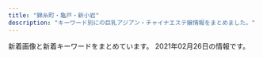 ```yaml
---
title: "錦糸町・亀戸・新小岩"
description: "キーワード別にの巨乳アジアン・チャイナエステ嬢情報をまとめました。"
---
```


新着画像と新着キーワードをまとめています。
2021年02月26日の情報です。

<DmmAffiliateIns />
<KeywordTable
  shops={
    [
    {
        "keywords": {},
        "station": "JR\u5c0f\u5ca9\u99c5\u5317\u53e3",
        "img_links": [
            "http://aria.tokyo-relaxtime.asia/img/cast/yumi-03.jpg",
            "http://aria.tokyo-relaxtime.asia/img/cast/miki-02.jpg",
            "http://aria.tokyo-relaxtime.asia/img/cast/yaya-02.jpg",
            "http://aria.tokyo-relaxtime.asia/img/cast/yumi-02.jpg",
            "http://aria.tokyo-relaxtime.asia/img/cast/yaya-04.jpg",
            "http://aria.tokyo-relaxtime.asia/img/cast/apple-02.jpg",
            "http://aria.tokyo-relaxtime.asia/img/cast/aki-01.jpg",
            "http://aria.tokyo-relaxtime.asia/img/cast/yuri-03.jpg",
            "http://aria.tokyo-relaxtime.asia/img/slick/st-5.jpg",
            "http://aria.tokyo-relaxtime.asia/img/slick/st-3.jpg",
            "http://aria.tokyo-relaxtime.asia/img/cast/yaya-01.jpg",
            "http://aria.tokyo-relaxtime.asia/img/cast/yumi-04.jpg",
            "http://aria.tokyo-relaxtime.asia/img/cast/aki-02.jpg",
            "http://aria.tokyo-relaxtime.asia/img/cast/apple-01.jpg",
            "http://aria.tokyo-relaxtime.asia/img/cast/aki-03.jpg",
            "http://aria.tokyo-relaxtime.asia/img/cast/coco-03.jpg",
            "http://aria.tokyo-relaxtime.asia/img/cast/risa-04.jpg",
            "http://aria.tokyo-relaxtime.asia/img/interior/corridor-1.jpg",
            "http://aria.tokyo-relaxtime.asia/img/cast/nana-03.jpg",
            "http://aria.tokyo-relaxtime.asia/img/cast/aya-01.jpg",
            "http://aria.tokyo-relaxtime.asia/img/cast/yaya-03.jpg",
            "http://aria.tokyo-relaxtime.asia/img/cast/yuri-04.jpg",
            "http://aria.tokyo-relaxtime.asia/img/slick/st-1.jpg",
            "http://aria.tokyo-relaxtime.asia/img/cast/apple-03.jpg",
            "http://aria.tokyo-relaxtime.asia/img/cast/aya-03.jpg",
            "http://aria.tokyo-relaxtime.asia/img/cast/yumi-01.jpg",
            "http://aria.tokyo-relaxtime.asia/img/cast/nana-01.jpg",
            "http://aria.tokyo-relaxtime.asia/img/cast/miki-01.jpg",
            "http://aria.tokyo-relaxtime.asia/img/cast/coco-01.jpg",
            "http://aria.tokyo-relaxtime.asia/img/cast/risa-02.jpg",
            "http://aria.tokyo-relaxtime.asia/img/cast/risa-03.jpg",
            "http://aria.tokyo-relaxtime.asia/img/cast/coco-04.jpg",
            "http://aria.tokyo-relaxtime.asia/img/cast/apple-04.jpg",
            "http://aria.tokyo-relaxtime.asia/img/cast/coco-02.jpg",
            "http://aria.tokyo-relaxtime.asia/img/cast/aya-04.jpg",
            "http://aria.tokyo-relaxtime.asia/img/cast/rina-02.jpg",
            "http://aria.tokyo-relaxtime.asia/img/cast/rina-04.jpg",
            "http://aria.tokyo-relaxtime.asia/img/cast/nana-02.jpg",
            "http://aria.tokyo-relaxtime.asia/img/cast/aya-02.jpg",
            "http://aria.tokyo-relaxtime.asia/img/cast/rina-03.jpg",
            "http://aria.tokyo-relaxtime.asia/img/interior/lobby-1.jpg",
            "http://aria.tokyo-relaxtime.asia/img/cast/rina-01.jpg",
            "http://aria.tokyo-relaxtime.asia/img/slick/st-2.jpg",
            "http://aria.tokyo-relaxtime.asia/img/cast/miki-04.jpg",
            "http://aria.tokyo-relaxtime.asia/img/slick/st-4.jpg",
            "http://aria.tokyo-relaxtime.asia/img/cast/nana-04.jpg",
            "http://aria.tokyo-relaxtime.asia/img/cast/miki-03.jpg",
            "http://aria.tokyo-relaxtime.asia/img/cast/risa-01.jpg",
            "http://aria.tokyo-relaxtime.asia/img/cast/yuri-01.jpg",
            "http://aria.tokyo-relaxtime.asia/img/cast/aki-04.jpg"
        ],
        "url": "http://aria.tokyo-relaxtime.asia/",
        "name": "Aria\uff5e\u30a2\u30ea\u30a2\uff5e"
    },
    {
        "name": "\u68ee",
        "station": "JR\u65b0\u5c0f\u5ca9\u99c5\u5317\u53e3",
        "img_links": [
            "http://mori.me-es.com/images/index_08.jpg",
            "http://mori.me-es.com/images/index_15.jpg",
            "http://mori.me-es.com/images/index_20.jpg",
            "http://mori.me-es.com/images/index_04.jpg",
            "http://mori.me-es.com/images/staff_15.jpg",
            "http://mori.me-es.com/girls/08.jpg",
            "http://mori.me-es.com/images/index_30.jpg",
            "http://mori.me-es.com/images/index_02.jpg",
            "http://mori.me-es.com/images/index_29.jpg",
            "http://mori.me-es.com/images/index_19.jpg",
            "http://mori.me-es.com/images/index_07.jpg",
            "http://mori.me-es.com/images/index_13.jpg",
            "http://mori.me-es.com/images/index_06.jpg",
            "http://mori.me-es.com/images/index_21.jpg",
            "http://mori.me-es.com/images/index_01.jpg",
            "http://mori.me-es.com/girls/08a.jpg",
            "http://mori.me-es.com/images/info.jpg",
            "http://mori.me-es.com/images/index_09.jpg",
            "http://mori.me-es.com/images/index_28.jpg",
            "http://mori.me-es.com/images/index_17.jpg",
            "http://mori.me-es.com/images/index_12.jpg",
            "http://mori.me-es.com/girls/02.jpg",
            "http://mori.me-es.com/images/index_27.jpg",
            "http://mori.me-es.com/images/index_03.jpg",
            "http://mori.me-es.com/images/info_15.jpg",
            "http://mori.me-es.com/girls/05.jpg",
            "http://mori.me-es.com/girls/03.jpg",
            "http://mori.me-es.com/images/index_05.jpg",
            "http://mori.me-es.com/images/index_16.jpg",
            "http://mori.me-es.com/girls/01.jpg",
            "http://mori.me-es.com/images/index_18.jpg",
            "http://mori.me-es.com/girls/07.jpg",
            "http://mori.me-es.com/girls/00.jpg",
            "http://mori.me-es.com/images/index_25.jpg",
            "http://mori.me-es.com/images/rec.jpg",
            "http://mori.me-es.com/images/sub_28.jpg",
            "http://mori.me-es.com/girls/04.jpg",
            "http://mori.me-es.com/images/index_22.jpg",
            "http://mori.me-es.com/girls/06.jpg",
            "http://mori.me-es.com/images/index_10.jpg",
            "http://mori.me-es.com/images/index_26.jpg",
            "http://mori.me-es.com/images/rec_15.jpg",
            "http://mori.me-es.com/images/index_24.jpg"
        ],
        "keywords": {
            "85": 3,
            "87": 1,
            "86": 3,
            "88": 1,
            "C": 6
        },
        "url": "http://mori.me-es.com/"
    },
    {
        "station": "\u4eac\u6210\u7acb\u77f3\u99c5\u5317\u53e3",
        "name": "\u5e78\u305b",
        "url": "http://www.es-royal.click/",
        "keywords": {},
        "img_links": [
            "http://www.es-royal.click/images/interior_t.jpg",
            "http://www.es-royal.click/img/momo1.jpg",
            "http://www.es-royal.click/images/head.jpg",
            "http://www.es-royal.click/images/sys1.png",
            "http://www.es-royal.click/images/ta.jpg",
            "http://www.es-royal.click/images/5.jpg",
            "http://www.es-royal.click/images/staff_t.jpg",
            "http://www.es-royal.click/images/news.png",
            "http://www.es-royal.click/img/aya1.jpg",
            "http://www.es-royal.click/images/7.jpg",
            "http://www.es-royal.click/images/6.jpg",
            "http://www.es-royal.click/images/b1.jpg",
            "http://www.es-royal.click/images/s1.png",
            "http://www.es-royal.click/img/nana1.jpg",
            "http://www.es-royal.click/images/main_top.jpg",
            "http://www.es-royal.click/images/int1.png",
            "http://www.es-royal.click/img/ego1.jpg",
            "http://www.es-royal.click/images/b2.jpg",
            "http://www.es-royal.click/images/b3.jpg",
            "http://www.es-royal.click/images/1.jpg",
            "http://www.es-royal.click/images/int2.png",
            "http://www.es-royal.click/img/emi1.jpg",
            "http://www.es-royal.click/img/miyuki1.jpg",
            "http://www.es-royal.click/images/mobile.jpg",
            "http://www.es-royal.click/img/mimi1.jpg",
            "http://www.es-royal.click/images/8.jpg",
            "http://www.es-royal.click/images/main_footer.jpg",
            "http://www.es-royal.click/images/4.jpg",
            "http://www.es-royal.click/img/momo2.jpg",
            "http://www.es-royal.click/images/9.jpg"
        ]
    },
    {
        "url": "http://iyasi-heal.com/",
        "keywords": {
            "85": 1,
            "D": 4,
            "C": 1
        },
        "station": "JR\u5c0f\u5ca9\u99c5\u5357\u53e3",
        "img_links": [
            "http://iyasi-heal.com/staffPhoto/s20200606151247.jpg",
            "http://iyasi-heal.com/staffPhoto/s20200909152230.jpg",
            "http://iyasi-heal.com/images/gallery1.png",
            "http://iyasi-heal.com/staffPhoto/b20200606151240.jpg",
            "http://iyasi-heal.com/staffPhoto/s20191008160204.jpg",
            "http://iyasi-heal.com/staffPhoto/s20191008160214.jpg",
            "http://iyasi-heal.com/js/sliderLine/slide_prev.png",
            "http://iyasi-heal.com/js/sliderLine/slide_next.png",
            "http://iyasi-heal.com/staffPhoto/b20191008160204.jpg",
            "http://iyasi-heal.com/staffPhoto/s20191114093407.jpg",
            "http://iyasi-heal.com/staffPhoto/s20190815113058.jpg",
            "http://iyasi-heal.com/images/returnBtn.png",
            "http://iyasi-heal.com/staffPhoto/s20190815113117.jpg",
            "http://iyasi-heal.com/staffPhoto/b20191114093407.jpg",
            "http://iyasi-heal.com/staffPhoto/s20191008160301.jpg",
            "http://iyasi-heal.com/staffPhoto/b20190815113058.jpg",
            "http://iyasi-heal.com/staffPhoto/s20200606151240.jpg",
            "http://iyasi-heal.com/images/slider1/03.jpg",
            "http://iyasi-heal.com/images/slider1/01.jpg",
            "http://iyasi-heal.com/staffPhoto/b20190815113117.jpg",
            "http://iyasi-heal.com/images/slider1/02.jpg",
            "http://iyasi-heal.com/staffPhoto/b20200909152230.jpg",
            "http://iyasi-heal.com/staffPhoto/s20200606151251.jpg",
            "http://iyasi-heal.com/images/mobile.jpg"
        ],
        "name": "\u308a\u308a"
    },
    {
        "img_links": [
            "http://hani-est.xyz/images/g1.jpg",
            "http://hani-est.xyz/images/top.jpg",
            "http://hani-est.xyz/images/g4.jpg",
            "http://hani-est.xyz/images/g2.jpg",
            "http://hani-est.xyz/images/new1.jpg",
            "http://hani-est.xyz/images/zi-ao.png",
            "http://hani-est.xyz/images/zi-service.png",
            "http://hani-est.xyz/images/g6.jpg",
            "http://hani-est.xyz/images/banna2.jpg",
            "http://hani-est.xyz/images/a1.jpg",
            "http://hani-est.xyz/images/banna.jpg",
            "http://hani-est.xyz/images/zi-newface.png",
            "http://hani-est.xyz/images/banna1.jpg",
            "http://hani-est.xyz/images/zi-staff.png",
            "http://hani-est.xyz/images/g5.jpg",
            "http://hani-est.xyz/images/zi-pri.png"
        ],
        "url": "http://hani-est.xyz/",
        "name": "\u871c\u82b1",
        "station": "\u897f\u5927\u5cf6\u99c5A1\u51fa\u53e3",
        "keywords": {
            "82": 12,
            "83": 12,
            "90": 24,
            "\u4e73": 12,
            "\u5de8\u4e73": 12,
            "C": 41,
            "94": 12,
            "E": 12
        }
    },
    {
        "station": "JR\u4e80\u6238\u99c5\u6771\u53e3",
        "keywords": {},
        "img_links": [
            "http://yousei.xyz/images/g4.jpg",
            "http://yousei.xyz/images/g2.jpg",
            "http://yousei.xyz/images/g3.jpg",
            "http://yousei.xyz/images/r4.jpg",
            "http://yousei.xyz/images/recuit.jpg",
            "http://yousei.xyz/images/top.png",
            "http://yousei.xyz/images/r1.jpg",
            "http://yousei.xyz/images/g1.jpg",
            "http://yousei.xyz/images/r3.jpg",
            "http://yousei.xyz/images/g6.jpg",
            "http://yousei.xyz/images/r2.jpg",
            "http://yousei.xyz/images/g5.jpg"
        ],
        "url": "http://yousei.xyz/",
        "name": "Remoon"
    },
    {
        "keywords": {
            "86": 2,
            "H": 2,
            "D": 4,
            "98": 2,
            "89": 6,
            "84": 2,
            "C": 12,
            "85": 4
        },
        "name": "\u96c5\u82b3",
        "station": "JR\u65b0\u5c0f\u5ca9\u99c5\u5357\u53e3",
        "img_links": [
            "http://www.o-miyabi.com/s/images/slider/3.jpg",
            "http://www.o-miyabi.com/s/images/pc.png",
            "http://www.o-miyabi.com/s/images/slider/2.jpg",
            "http://www.o-miyabi.com/images/upload/thumb/0dc07af1006255fa.jpg",
            "http://www.o-miyabi.com/images/index_10.jpg",
            "http://www.o-miyabi.com/images/upload/thumb/e12bb065f2380463.jpg",
            "http://www.o-miyabi.com/s/uploads/02.jpg",
            "http://www.o-miyabi.com/s/image/nav_sys.png",
            "http://www.o-miyabi.com/images/staff_09.jpg",
            "http://www.o-miyabi.com/images/index_07.jpg",
            "http://www.o-miyabi.com/s/images/t2.jpg",
            "http://www.o-miyabi.com/images/index_09.jpg",
            "http://www.o-miyabi.com/s/uploads/08.jpg",
            "http://www.o-miyabi.com/images/upload/thumb/928147996b3538a2.jpg",
            "http://www.o-miyabi.com/images/upload/thumb/57af63e7ff71466b.jpg",
            "http://www.o-miyabi.com/s/images/slider/prev.png",
            "http://www.o-miyabi.com/girl/01.jpg",
            "http://www.o-miyabi.com/s/images/slider/next.png",
            "http://www.o-miyabi.com/s/images/service_03.png",
            "http://www.o-miyabi.com/s/images/service_01.png",
            "http://www.o-miyabi.com/s/uploads/04.jpg",
            "http://www.o-miyabi.com/images/info.jpg",
            "http://www.o-miyabi.com/images/index_19.jpg",
            "http://www.o-miyabi.com/s/image/nav_hotel.png",
            "http://www.o-miyabi.com/images/info_02.jpg",
            "http://www.o-miyabi.com/images/upload/thumb/0981f77ac0a1e07f.jpg",
            "http://www.o-miyabi.com/s/image/nav_cast.png",
            "http://www.o-miyabi.com/s/images/slider/1.jpg",
            "http://www.o-miyabi.com/images/upload/thumb/301c9a35b11a384f.jpg",
            "http://www.o-miyabi.com/images/index_14.jpg",
            "http://www.o-miyabi.com/images/movie_09.jpg",
            "http://www.o-miyabi.com/images/index_02.jpg",
            "http://www.o-miyabi.com/images/upload/thumb/7713de024ddc43e7.jpg",
            "http://www.o-miyabi.com/images/upload/thumb/72ffa1fb925d394b.jpg",
            "http://www.o-miyabi.com/images/upload/thumb/db15ea2226867103.jpg",
            "http://www.o-miyabi.com/s/uploads/07.jpg",
            "http://www.o-miyabi.com/s/images/okubokomachi.jpg",
            "http://www.o-miyabi.com/images/upload/thumb/51d074f8f9cdb905.jpg",
            "http://www.o-miyabi.com/images/upload/thumb/6d7987cae648e809.jpg",
            "http://www.o-miyabi.com/s/uploads/01.jpg",
            "http://www.o-miyabi.com/s/images/top_2.jpg",
            "http://www.o-miyabi.com/s/images/tel.png",
            "http://www.o-miyabi.com/images/index_03.jpg",
            "http://www.o-miyabi.com/images/upload/thumb/04d21d82d11bc049.jpg",
            "http://www.o-miyabi.com/images/upload/thumb/6fceb6aef71115ac.jpg",
            "http://www.o-miyabi.com/images/rec_09.jpg",
            "http://www.o-miyabi.com/s/images/service_07.png",
            "http://www.o-miyabi.com/images/index_13.jpg",
            "http://www.o-miyabi.com/s/image/nav_top.png",
            "http://www.o-miyabi.com/s/images/t1.jpg",
            "http://www.o-miyabi.com/images/info_09.jpg",
            "http://www.o-miyabi.com/s/image/nav_manga.png",
            "http://www.o-miyabi.com/s/uploads/03.jpg",
            "http://www.o-miyabi.com/s/uploads/06.jpg",
            "http://www.o-miyabi.com/images/index_16.jpg",
            "http://www.o-miyabi.com/images/index_04.jpg",
            "http://www.o-miyabi.com/images/index_18.jpg",
            "http://www.o-miyabi.com/images/upload/thumb/1a8371be7358f1df.jpg",
            "http://www.o-miyabi.com/images/rec.jpg",
            "http://www.o-miyabi.com/images/index_06.jpg",
            "http://www.o-miyabi.com/s/images/iphone.png",
            "http://www.o-miyabi.com/s/images/t3.jpg",
            "http://www.o-miyabi.com/images/index_05.jpg",
            "http://www.o-miyabi.com/images/index_01.jpg",
            "http://www.o-miyabi.com/s/image/nav_topics.png"
        ],
        "url": "http://www.o-miyabi.com/"
    },
    {
        "img_links": [
            "http://harunohana.jpest.net/uploads//sites/38/2021/02/c1.jpg",
            "http://harunohana.jpest.net/uploads//sites/38/2021/02/tel_pickup.png",
            "http://harunohana.jpest.net/uploads//sites/38/2021/02/tel_info.png",
            "http://harunohana.jpest.net/uploads//sites/38/2021/02/tel_staff.png",
            "http://harunohana.jpest.net/uploads//sites/38/elementor/thumbs/g1-p3a44k0qxwm7v1ajwsr2n5z0fj0kneoieq3bdjsuz4.jpg",
            "http://harunohana.jpest.net/uploads//sites/38/2021/02/g1.jpg",
            "http://harunohana.jpest.net/uploads//sites/38/2021/02/news-tit.png",
            "http://harunohana.jpest.net/uploads//sites/38/2021/02/top-3.png",
            "http://harunohana.jpest.net/uploads//sites/38/elementor/thumbs/c5-p3a4c3o3k96sqqp7ys00qjnjwezbpkzslpplu8in0o.jpg",
            "http://harunohana.jpest.net/uploads//sites/38/2021/02/c4.jpg",
            "http://harunohana.jpest.net/uploads//sites/38/2021/02/mobile.jpg",
            "http://harunohana.jpest.net/uploads//sites/38/2021/02/c5.jpg",
            "http://harunohana.jpest.net/uploads//sites/38/2021/02/ditiao-1.png",
            "http://harunohana.jpest.net/uploads//sites/38/elementor/thumbs/c1-p3a4bw5e1kwi5v056or06ljv5c0e005xwohq00tseg.jpg",
            "http://harunohana.jpest.net/uploads//sites/38/2021/02/tel_top.png",
            "http://harunohana.jpest.net/uploads//sites/38/2021/02/mobile-tit.png",
            "http://harunohana.jpest.net/uploads//sites/38/elementor/thumbs/c2-p3a4by12f8z2t2xevpk9bl2sc3r4fedekxsoykr020.jpg",
            "http://harunohana.jpest.net/uploads//sites/38/2021/02/pick-tit.png",
            "http://harunohana.jpest.net/uploads//sites/38/elementor/thumbs/g2-p3a455n1b3fta2f5ek3hqiim3e20kg2c5p3hewwt00.jpg",
            "http://harunohana.jpest.net/uploads//sites/38/2021/02/c2.jpg",
            "http://harunohana.jpest.net/uploads//sites/38/elementor/thumbs/c3-p3a4c1sf6l483iry9r6rlk4mpn8la6sbxgemvolfd4.jpg",
            "http://harunohana.jpest.net/uploads//sites/38/2021/02/xian.jpg",
            "http://harunohana.jpest.net/uploads//sites/38/2021/02/g2.jpg",
            "http://harunohana.jpest.net/uploads//sites/38/2021/02/c6.jpg",
            "http://harunohana.jpest.net/uploads//sites/38/2021/02/info-tit.png",
            "http://harunohana.jpest.net/uploads//sites/38/2021/02/c3.jpg",
            "http://harunohana.jpest.net/uploads//sites/38/2021/02/staff-tit.png"
        ],
        "url": "http://harunohana.jpest.net/",
        "name": "\u6625\u306e\u82b1",
        "keywords": {
            "C": 16
        },
        "station": "JR\u9326\u7cf8\u753a\u5357\u53e3"
    },
    {
        "name": "\u7652\u3057\u306e\u68ee",
        "keywords": {},
        "station": "\u9752\u7825\u99c5",
        "img_links": [
            "http://iyasimori.jpest.net/uploads//sites/37/2021/01/top.jpg",
            "http://iyasimori.jpest.net/uploads//sites/37/2021/01/g4-150x150.jpg",
            "http://iyasimori.jpest.net/uploads//sites/37/2021/01/g3-2-150x150.jpg",
            "http://iyasimori.jpest.net/uploads//sites/37/2021/01/r4-1.jpg",
            "http://iyasimori.jpest.net/uploads//sites/37/2021/01/bj_03.jpg",
            "http://iyasimori.jpest.net/uploads//sites/37/2021/01/r6.jpg",
            "http://iyasimori.jpest.net/uploads//sites/37/2021/01/tite-staff.jpg",
            "http://iyasimori.jpest.net/uploads//sites/37/2021/01/g4.jpg",
            "http://iyasimori.jpest.net/uploads//sites/37/2021/01/mobile.png",
            "http://iyasimori.jpest.net/uploads//sites/37/2021/01/g3-2.jpg",
            "http://iyasimori.jpest.net/uploads//sites/37/2021/01/a.jpg",
            "http://iyasimori.jpest.net/uploads//sites/37/2021/01/a2.jpg",
            "http://iyasimori.jpest.net/uploads//sites/37/2021/01/r5.jpg",
            "http://iyasimori.jpest.net/uploads//sites/37/2021/01/g5.jpg",
            "http://iyasimori.jpest.net/uploads//sites/37/2021/01/news01.png",
            "http://iyasimori.jpest.net/uploads//sites/37/2021/01/r3-1.jpg",
            "http://iyasimori.jpest.net/uploads//sites/37/2021/01/news03.png",
            "http://iyasimori.jpest.net/uploads//sites/37/2021/01/g2-2.jpg",
            "http://iyasimori.jpest.net/uploads//sites/37/2021/01/g2-2-150x150.jpg",
            "http://iyasimori.jpest.net/uploads//sites/37/2021/01/g1-3.jpg",
            "http://iyasimori.jpest.net/uploads//sites/37/2021/01/g1-3-150x150.jpg",
            "http://iyasimori.jpest.net/uploads//sites/37/2021/01/g5-150x150.jpg"
        ],
        "url": "http://iyasimori.jpest.net/"
    },
    {
        "name": "\u3086\u304d",
        "img_links": [
            "http://www.sh-yuki.work/uploads/201215/1-201215145153M4.jpg",
            "http://www.sh-yuki.work/uploads/210216/1-210216154459443.jpg",
            "http://www.sh-yuki.work/images/mobile.jpg",
            "http://www.sh-yuki.work/uploads/191006/1-191006105P61Z.jpg",
            "http://www.sh-yuki.work/uploads/210216/1-210216154445506.jpg",
            "http://www.sh-yuki.work/uploads/191202/1-191202154021200.jpg",
            "http://www.sh-yuki.work/uploads/201214/1-20121416231WV.jpg",
            "http://www.sh-yuki.work/images/end.png",
            "http://www.sh-yuki.work/uploads/191006/1-191006105IM24.jpg",
            "http://www.sh-yuki.work/uploads/200618/1-20061Q6342Y06.jpg",
            "http://www.sh-yuki.work/uploads/200618/1-20061Q633094V.jpg",
            "http://www.sh-yuki.work/images/s_staff.jpg",
            "http://www.sh-yuki.work/uploads/200620/1-20062015425B54.jpg",
            "http://www.sh-yuki.work/images/room3.jpg",
            "http://www.sh-yuki.work/uploads/191227/1-19122F93911958.jpg",
            "http://www.sh-yuki.work/uploads/200218/1-20021Q359301Q.jpg",
            "http://www.sh-yuki.work/uploads/190110/1-1Z110093529363.png",
            "http://www.sh-yuki.work/images/s_news.jpg",
            "http://www.sh-yuki.work/images/lanmu4.jpg",
            "http://www.sh-yuki.work/uploads/201214/1-201214162100347.jpg",
            "http://www.sh-yuki.work/images/nbj2.jpg",
            "http://www.sh-yuki.work/images/lanmu3.jpg",
            "http://www.sh-yuki.work/images/1.jpg",
            "http://www.sh-yuki.work/uploads/191104/1-1911041I124915.jpg",
            "http://www.sh-yuki.work/uploads/201215/1-201215145200113.jpg",
            "http://www.sh-yuki.work/images/top.png",
            "http://www.sh-yuki.work/images/room2.jpg",
            "http://www.sh-yuki.work/uploads/191221/1-191221111A3123.jpg",
            "http://www.sh-yuki.work/uploads/190105/1-1Z105143921224.jpg",
            "http://www.sh-yuki.work/uploads/191021/1-19102116361I39.jpg",
            "http://www.sh-yuki.work/uploads/200110/1-20011013245Y49.jpg",
            "http://www.sh-yuki.work/uploads/200127/1-20012G02404310.jpg",
            "http://www.sh-yuki.work/images/room1.jpg",
            "http://www.sh-yuki.work/uploads/200713/1-200G3110344421.jpg",
            "http://www.sh-yuki.work/uploads/191227/1-19122F94110460.jpg",
            "http://www.sh-yuki.work/images/lanmu2.jpg",
            "http://www.sh-yuki.work/uploads/190105/1-1Z1051440193X.jpg",
            "http://www.sh-yuki.work/images/room4.jpg",
            "http://www.sh-yuki.work/images/lanmu5.jpg",
            "http://www.sh-yuki.work/uploads/200620/1-200620154311K4.jpg",
            "http://www.sh-yuki.work/uploads/190105/1-1Z105143R9539.jpg",
            "http://www.sh-yuki.work/uploads/200218/1-20021Q3591A57.jpg",
            "http://www.sh-yuki.work/uploads/191028/1-19102Q03S5a4.jpg",
            "http://www.sh-yuki.work/uploads/190105/1-1Z105143940E6.jpg",
            "http://www.sh-yuki.work/uploads/200713/1-200G3125135C2.jpg"
        ],
        "url": "http://www.sh-yuki.work/",
        "keywords": {
            "88": 1,
            "D": 17,
            "86": 14,
            "89": 2
        },
        "station": "JR\u5c0f\u5ca9\u99c5\u5317\u53e3"
    },
    {
        "station": "JR\u5c0f\u5ca9\u99c5\u5317\u53e3",
        "name": "\u4e00\u6642",
        "keywords": {
            "G": 9,
            "E": 18
        },
        "url": "http://biwert.xyz/",
        "img_links": [
            "http://biwert.xyz/templets/default/picture/head.jpg",
            "http://biwert.xyz/uploads/201003/1-2010031G415110.jpg",
            "http://biwert.xyz/uploads/180620/1-1P62010154K00.png",
            "http://biwert.xyz/uploads/allimg/180620/1-1P6201013133b.jpg",
            "http://biwert.xyz/uploads/180620/1-1P62010193X63.jpg",
            "http://biwert.xyz/uploads/201006/1-2010061F032C0.jpg",
            "http://biwert.xyz/templets/default/picture/news.jpg",
            "http://biwert.xyz/uploads/201003/1-2010031G3421X.jpg",
            "http://biwert.xyz/images/1-1P621101232H4.png",
            "http://biwert.xyz/templets/default/picture/staff_t.jpg",
            "http://biwert.xyz/uploads/allimg/180620/1-1P620101640O8.png",
            "http://biwert.xyz/uploads/201006/1-2010061A941445.jpg",
            "http://biwert.xyz/templets/default/picture/interior_t.jpg",
            "http://biwert.xyz/uploads/201109/1-201109141105216.jpg",
            "http://biwert.xyz/uploads/180620/1-1P620101629244.png",
            "http://biwert.xyz/uploads/201007/1-20100G4464b26.jpg",
            "http://biwert.xyz/uploads/201003/1-2010031G35C32.jpg",
            "http://biwert.xyz/uploads/201003/1-2010031G432629.jpg",
            "http://biwert.xyz/templets/default/picture/rec1.png"
        ]
    },
    {
        "station": "JR\u4e80\u6238\u99c5\u5317\u53e3",
        "keywords": {
            "D": 24,
            "86": 12,
            "85": 12,
            "83": 6,
            "C": 18
        },
        "name": "\u685c\u82b1",
        "url": "http://yukinosakura.tyo.cm/",
        "img_links": [
            "http://yukinosakura.a2.webnavi.work/upload/sites/72/2020/04/2020040708052353.jpg",
            "http://yukinosakura.tyo.cm/images/s_staff.jpg",
            "http://yukinosakura.tyo.cm/images/s_shedule.jpg",
            "http://yukinosakura.a2.webnavi.work/upload/sites/72/2020/04/2020040708052434.jpg",
            "http://yukinosakura.a2.webnavi.work/upload/sites/72/2020/04/2020040708052118.jpg",
            "http://yukinosakura.tyo.cm/images/room1.jpg",
            "http://yukinosakura.tyo.cm/images/top.jpg",
            "http://yukinosakura.a2.webnavi.work/upload/sites/72/2020/04/2020040708052456.jpg",
            "http://yukinosakura.a2.webnavi.work/upload/sites/72/2020/04/2020040708052241.jpg",
            "http://yukinosakura.tyo.cm/images/mobile.jpg",
            "http://yukinosakura.tyo.cm/images/room3.jpg",
            "http://yukinosakura.tyo.cm/images/s_news.jpg",
            "http://yukinosakura.tyo.cm/images/room2.jpg",
            "http://yukinosakura.tyo.cm/images/room4.jpg"
        ]
    },
    {
        "keywords": {
            "C": 13,
            "\u30bb\u30af\u30b7\u30fc": 1
        },
        "station": "JR\u5c0f\u5ca9\u99c5\u5357\u53e3",
        "url": "http://thaipataya.chm.jp/",
        "img_links": [
            "https://chm.jp/domains1/thaipataya/myimg/imgcom36578_sp.jpg",
            "https://chm.jp/domains1/thaipataya/myimg/imgcom36582_sp.jpg",
            "https://chm.jp/domains1/thaipataya/myimg/imgcom36635_sp.jpg",
            "https://chm.jp/domains1/thaipataya/myimg/imgcom37177_sp.png",
            "https://chm.jp/domains1/thaipataya/myimg/imgcom37659_sp.png",
            "https://chm.jp/domains1/thaipataya/myimg/imgcom36604_sp.jpg",
            "https://chm.jp/domains1/thaipataya/myimg/slideimg36561_sp.jpg",
            "https://chm.jp/domains1/thaipataya/myimg/imgcom37789_sp.png",
            "https://chm.jp/domains1/thaipataya/myimg/imgcom37662_sp.png",
            "https://chm.jp/domains1/thaipataya/myimg/imgcom37729_sp.png",
            "https://chm.jp/domains1/thaipataya/myimg/imgcom37666_sp.jpg",
            "https://chm.jp/sozai/0_4999/bn112_sp.png",
            "https://chm.jp/domains1/thaipataya/myimg/imgcom37362_sp.png",
            "https://chm.jp/sozai/0_4999/bn122_sp.png",
            "https://chm.jp/domains1/thaipataya/myimg/imgcom37916_sp.jpg",
            "https://chm.jp/domains1/thaipataya/myimg/imgcom37740_sp.png",
            "https://chm.jp/domains1/thaipataya/myimg/imgcom37839_sp.jpg",
            "https://chm.jp/domains1/thaipataya/myimg/imgcom37738_sp.png",
            "https://chm.jp/domains1/thaipataya/myimg/imgcom37357_sp.jpg",
            "https://chm.jp/domains1/thaipataya/myimg/imgcom36607_sp.jpg",
            "https://chm.jp/domains1/thaipataya/myimg/imgcom37667_sp.png",
            "https://chm.jp/domains1/thaipataya/myimg/imgcom37359_sp.jpg",
            "https://chm.jp/domains1/thaipataya/myimg/imgcom36618_sp.png",
            "https://chm.jp/domains1/thaipataya/myimg/imgcom36565_sp.jpg",
            "https://chm.jp/domains1/thaipataya/myimg/imgcom37660_sp.png",
            "https://chm.jp/domains1/thaipataya/myimg/imgcom37728_sp.png",
            "https://chm.jp/domains1/thaipataya/myimg/imgcom36580_sp.jpg",
            "https://chm.jp/domains1/thaipataya/myimg/imgcom37731_sp.png",
            "https://chm.jp/domains1/thaipataya/myimg/imgcom37840_sp.jpg",
            "http://chm.jp/img/linebutton_82x20.png",
            "https://chm.jp/domains1/thaipataya/myimg/imgcom37655_sp.jpg",
            "https://chm.jp/domains1/thaipataya/myimg/imgcom36634_sp.jpg",
            "https://chm.jp/domains1/thaipataya/myimg/imgcom37710_sp.jpg",
            "https://chm.jp/domains1/thaipataya/myimg/imgcom37657_sp.jpg",
            "https://chm.jp/domains1/thaipataya/myimg/imgcom37358_sp.jpg",
            "https://chm.jp/domains1/thaipataya/myimg/imgcom37656_sp.jpg",
            "https://chm.jp/domains1/thaipataya/myimg/imgcom37737_sp.png",
            "https://chm.jp/domains1/thaipataya/myimg/imgcom37913_sp.jpg",
            "https://chm.jp/domains1/thaipataya/myimg/imgcom37067_sp.png",
            "https://chm.jp/domains1/thaipataya/myimg/slideimg36560_sp.jpg",
            "https://chm.jp/domains1/thaipataya/myimg/imgcom37360_sp.jpg",
            "https://chm.jp/domains1/thaipataya/myimg/imgcom37730_sp.png",
            "https://chm.jp/domains1/thaipataya/myimg/imgcom36567_sp.jpg",
            "https://chm.jp/domains1/thaipataya/myimg/imgcom37841_sp.jpg",
            "https://chm.jp/domains1/thaipataya/myimg/imgcom36605_sp.jpg",
            "https://chm.jp/domains1/thaipataya/myimg/imgcom37664_sp.png",
            "https://chm.jp/domains1/thaipataya/myimg/imgcom37658_sp.png",
            "https://chm.jp/domains1/thaipataya/myimg/imgcom36613_sp.jpg",
            "https://chm.jp/domains1/thaipataya/myimg/imgcom37172_sp.png",
            "https://chm.jp/domains1/thaipataya/myimg/imgcom37914_sp.jpg",
            "https://chm.jp/domains1/thaipataya/myimg/slideimg36562_sp.jpg",
            "https://chm.jp/domains1/thaipataya/myimg/imgcom36581_sp.jpg",
            "https://chm.jp/domains1/thaipataya/myimg/imgcom37669_sp.jpg",
            "https://chm.jp/domains1/thaipataya/myimg/imgcom37834_sp.jpg",
            "https://chm.jp/domains1/thaipataya/myimg/imgcom37665_sp.jpg",
            "https://chm.jp/domains1/thaipataya/myimg/imgcom36577_sp.jpg",
            "https://chm.jp/domains1/thaipataya/myimg/imgcom36566_sp.png",
            "https://chm.jp/domains1/thaipataya/myimg/imgcom36579_sp.jpg",
            "https://chm.jp/domains1/thaipataya/myimg/imgcom37654_sp.jpg",
            "https://chm.jp/domains1/thaipataya/myimg/imgcom37356_sp.jpg",
            "https://chm.jp/domains1/thaipataya/myimg/imgcom37833_sp.jpg",
            "https://chm.jp/domains1/thaipataya/myimg/imgcom36614_sp.jpg",
            "https://chm.jp/domains1/thaipataya/myimg/imgcom37734_sp.png",
            "https://chm.jp/domains1/thaipataya/myimg/imgcom36636_sp.jpg",
            "https://chm.jp/domains1/thaipataya/myimg/imgcom37653_sp.jpg",
            "https://chm.jp/domains1/thaipataya/myimg/imgcom37663_sp.jpg",
            "https://chm.jp/domains1/thaipataya/myimg/imgcom37174_sp.png",
            "https://chm.jp/domains1/thaipataya/myimg/imgcom37725_sp.png",
            "https://chm.jp/domains1/thaipataya/myimg/imgcom37661_sp.png",
            "https://chm.jp/domains1/thaipataya/myimg/imgcom36603_sp.png",
            "https://chm.jp/domains1/thaipataya/myimg/imgcom36633_sp.jpg",
            "https://chm.jp/domains1/thaipataya/myimg/imgcom37915_sp.jpg",
            "https://chm.jp/domains1/thaipataya/myimg/imgcom37361_sp.png",
            "https://chm.jp/domains1/thaipataya/myimg/imgcom36606_sp.jpg",
            "https://chm.jp/domains1/thaipataya/myimg/imgcom37739_sp.png",
            "https://chm.jp/domains1/thaipataya/myimg/imgcom37732_sp.png",
            "https://chm.jp/domains1/thaipataya/myimg/imgcom37068_sp.png",
            "https://chm.jp/domains1/thaipataya/myimg/imgcom37355_sp.jpg",
            "https://chm.jp/domains1/thaipataya/myimg/imgcom36619_sp.jpg",
            "https://chm.jp/domains1/thaipataya/myimg/imgcom37726_sp.png",
            "https://chm.jp/domains1/thaipataya/myimg/imgcom37668_sp.png",
            "https://chm.jp/domains1/thaipataya/myimg/imgcom37733_sp.png",
            "https://chm.jp/domains1/thaipataya/myimg/imgcom36615_sp.png",
            "https://chm.jp/domains1/thaipataya/myimg/imgcom37736_sp.png",
            "https://chm.jp/domains1/thaipataya/myimg/imgcom37727_sp.png"
        ],
        "name": "\u30d1\u30bf\u30e4"
    },
    {
        "keywords": {},
        "img_links": [
            "https://piano.sweet-relaxation.com/img/cast/aye-02.jpg",
            "https://piano.sweet-relaxation.com/img/cast/aye-01.jpg",
            "https://piano.sweet-relaxation.com/img/cast/luna-03.jpg",
            "https://piano.sweet-relaxation.com/img/cast/nana-02.jpg",
            "https://piano.sweet-relaxation.com/img/cast/coco-03.jpg",
            "https://piano.sweet-relaxation.com/img/cast/nico-01.jpg",
            "https://piano.sweet-relaxation.com/img/cast/aki-01.jpg",
            "https://piano.sweet-relaxation.com/img/cast/ai-04.jpg",
            "https://piano.sweet-relaxation.com/img/interior/int-02.jpg",
            "https://piano.sweet-relaxation.com/img/cast/ai-02.jpg",
            "https://piano.sweet-relaxation.com/img/cast/lili-01.jpg",
            "https://piano.sweet-relaxation.com/img/interior/int-03.jpg",
            "https://piano.sweet-relaxation.com/img/cast/lili-03.jpg",
            "https://piano.sweet-relaxation.com/img/slick/sl-4.jpg",
            "https://piano.sweet-relaxation.com/img/cast/miky-01.jpg",
            "https://piano.sweet-relaxation.com/img/cast/lili-02.jpg",
            "https://piano.sweet-relaxation.com/img/cast/aye-04.jpg",
            "https://piano.sweet-relaxation.com/img/cast/luna-01.jpg",
            "https://piano.sweet-relaxation.com/img/slick/sl-2.jpg",
            "https://piano.sweet-relaxation.com/img/cast/nana-01.jpg",
            "https://piano.sweet-relaxation.com/img/cast/ai-01.jpg",
            "https://piano.sweet-relaxation.com/img/cast/lili-04.jpg",
            "https://piano.sweet-relaxation.com/img/cast/aini-04.jpg",
            "https://piano.sweet-relaxation.com/img/cast/miky-02.jpg",
            "https://piano.sweet-relaxation.com/img/cast/miya-02.jpg",
            "https://piano.sweet-relaxation.com/img/interior/int-01.jpg",
            "https://piano.sweet-relaxation.com/img/cast/miya-03.jpg",
            "https://piano.sweet-relaxation.com/img/cast/aki-03.jpg",
            "https://piano.sweet-relaxation.com/img/cast/miya-04.jpg",
            "https://piano.sweet-relaxation.com/img/slick/sl-7.jpg",
            "https://piano.sweet-relaxation.com/img/cast/coco-02.jpg",
            "https://piano.sweet-relaxation.com/img/cast/miya-01.jpg",
            "https://piano.sweet-relaxation.com/img/cast/nana-04.jpg",
            "https://piano.sweet-relaxation.com/img/cast/aye-03.jpg",
            "https://piano.sweet-relaxation.com/img/cast/luna-02.jpg",
            "https://piano.sweet-relaxation.com/img/cast/ebi-02.jpg",
            "https://piano.sweet-relaxation.com/img/cast/aki-02.jpg",
            "https://piano.sweet-relaxation.com/img/slick/sl-5.jpg",
            "https://piano.sweet-relaxation.com/img/cast/nico-04.jpg",
            "https://piano.sweet-relaxation.com/img/cast/aini-02.jpg",
            "https://piano.sweet-relaxation.com/img/cast/ebi-03.jpg",
            "https://piano.sweet-relaxation.com/img/cast/coco-04.jpg",
            "https://piano.sweet-relaxation.com/img/cast/luna-04.jpg",
            "https://piano.sweet-relaxation.com/img/slick/sl-3.jpg",
            "https://piano.sweet-relaxation.com/img/cast/ebi-01.jpg",
            "https://piano.sweet-relaxation.com/img/cast/nico-02.jpg",
            "https://piano.sweet-relaxation.com/img/cast/aini-01.jpg",
            "https://piano.sweet-relaxation.com/img/cast/nico-03.jpg",
            "https://piano.sweet-relaxation.com/img/cast/coco-01.jpg",
            "https://piano.sweet-relaxation.com/img/cast/ebi-04.jpg",
            "https://piano.sweet-relaxation.com/img/cast/aki-04.jpg",
            "https://piano.sweet-relaxation.com/img/cast/ai-03.jpg",
            "https://piano.sweet-relaxation.com/img/cast/aini-03.jpg",
            "https://piano.sweet-relaxation.com/img/slick/sl-1.jpg",
            "https://piano.sweet-relaxation.com/img/cast/miky-03.jpg",
            "https://piano.sweet-relaxation.com/img/interior/int-04.jpg",
            "https://piano.sweet-relaxation.com/img/slick/sl-6.jpg",
            "https://piano.sweet-relaxation.com/img/cast/nana-03.jpg",
            "https://piano.sweet-relaxation.com/img/cast/miky-04.jpg"
        ],
        "station": "JR\u65b0\u5c0f\u5ca9\u99c5\u5357\u53e3",
        "url": "https://piano.sweet-relaxation.com/",
        "name": "Piano"
    },
    {
        "img_links": [
            "http://dccompanyqoo10.cafe24.com/tiffany/images/common/header.png",
            "http://dccompanyqoo10.cafe24.com/tiffany/images/top/store_bg.png",
            "http://dccompanyqoo10.cafe24.com/tiffany/images/store/store.png"
        ],
        "name": "Cherry",
        "keywords": {},
        "station": "JR\u9326\u7cf8\u753a\u99c5\u5357\u53e3",
        "url": "http://cherry-esthe.com/"
    },
    {
        "keywords": {
            "87": 4,
            "C": 2,
            "D": 8,
            "89": 4,
            "85": 4
        },
        "url": "http://www.awawa-es.info/",
        "name": "\u3042\u308f\u308f",
        "station": "JR\u9326\u7cf8\u753a\u99c5\u5357\u53e3",
        "img_links": [
            "http://www.awawa-es.info/img/hstaff.png",
            "http://www.awawa-es.info/img/s1.jpg",
            "http://www.awawa-es.info/img/h1.png",
            "http://www.awawa-es.info/img/s2.jpg",
            "http://www.awawa-es.info/img/h2.png",
            "http://www.awawa-es.info/p/aa.jpg",
            "http://www.awawa-es.info/photo/202009/15998945321509738889.jpeg",
            "http://www.awawa-es.info/img/images/sys_05.png",
            "http://www.awawa-es.info/img/images/sys_06.png",
            "http://www.awawa-es.info/img/hjob.png",
            "http://www.awawa-es.info/photo/home/3281580956380.jpg",
            "http://www.awawa-es.info/photo/home/4241374197436.jpg",
            "http://www.awawa-es.info/img/h3.png",
            "http://www.awawa-es.info/photo/202009/15998944321424280736.jpeg",
            "http://www.awawa-es.info/photo/201307/1374197215469380174.jpg",
            "http://www.awawa-es.info/photo/202011/1604645058826879711.png",
            "http://www.awawa-es.info/img/hsys.png",
            "http://www.awawa-es.info/photo/home/2391374197264.jpg",
            "http://www.awawa-es.info/p/4.jpg",
            "http://www.awawa-es.info/img/bottom.jpg",
            "http://www.awawa-es.info/img/images/sys_02.png",
            "http://www.awawa-es.info/photo/201605/14635511391411412709.jpg",
            "http://www.awawa-es.info/photo/home/7151463551145.jpg",
            "http://www.awawa-es.info/img/i1.jpg",
            "http://www.awawa-es.info/photo/202002/1580956374749618033.jpg",
            "http://www.awawa-es.info/img/rm.jpg",
            "http://www.awawa-es.info/p/1.jpg",
            "http://www.awawa-es.info/photo/home/5241604645075.jpg",
            "http://www.awawa-es.info/img/i2.jpg",
            "http://www.awawa-es.info/p/bb.jpg",
            "http://www.awawa-es.info/photo/home/4051599894438.jpg",
            "http://www.awawa-es.info/p/cc.jpg",
            "http://www.awawa-es.info/img/acc.png",
            "http://www.awawa-es.info/img/hinfo.png",
            "http://www.awawa-es.info/img/images/sys_01.png",
            "http://www.awawa-es.info/p/3.jpg",
            "http://www.awawa-es.info/img/sd.png",
            "http://www.awawa-es.info/photo/201307/13741973921454741938.jpg",
            "http://www.awawa-es.info/img/tmp.jpg",
            "http://www.awawa-es.info/img/return.png",
            "http://www.awawa-es.info/p/2.jpg",
            "http://www.awawa-es.info/img/images/sys_04.png",
            "http://www.awawa-es.info/img/images/sys_03.png"
        ]
    },
    {
        "url": "http://sentsubaki.asia/",
        "img_links": [
            "http://sentsubaki.asia/img/cast/momo-03.jpg",
            "http://sentsubaki.asia/img/btn_top.png",
            "http://sentsubaki.asia/img/cast/yumi-02.jpg",
            "http://sentsubaki.asia/img/interior/lobby-1.jpg",
            "http://sentsubaki.asia/img/head_time.png",
            "http://sentsubaki.asia/img/cast/yumi-03.jpg",
            "http://sentsubaki.asia/img/cast/aya-04.jpg",
            "http://sentsubaki.asia/img/interior/lobby-2.jpg",
            "http://sentsubaki.asia/img/head_tel.png",
            "http://sentsubaki.asia/img/cast/miki-02.jpg",
            "http://sentsubaki.asia/img/coupon_special.png",
            "http://sentsubaki.asia/img/cast/you-01.jpg",
            "http://sentsubaki.asia/img/cast/miki-01.jpg",
            "http://sentsubaki.asia/img/cast/momo-02.jpg",
            "http://sentsubaki.asia/img/cast/yuyu-02.jpg",
            "http://sentsubaki.asia/img/btn_interior.png",
            "http://sentsubaki.asia/img/cast/miki-04.jpg",
            "http://sentsubaki.asia/img/cast/aya-03.jpg",
            "http://sentsubaki.asia/img/cast/miki-03.jpg",
            "http://sentsubaki.asia/img/btn_cast.png",
            "http://sentsubaki.asia/img/cast/momo-01.jpg",
            "http://sentsubaki.asia/img/cast/aya-01.jpg",
            "http://sentsubaki.asia/img/cast/yuyu-01.jpg",
            "http://sentsubaki.asia/img/cast/momo-04.jpg",
            "http://sentsubaki.asia/img/cast/you-02.jpg",
            "http://sentsubaki.asia/img/cast/you-04.jpg",
            "http://sentsubaki.asia/img/cast/nina-03.jpg",
            "http://sentsubaki.asia/img/cast/nina-04.jpg",
            "http://sentsubaki.asia/img/cast/yuyu-04.jpg",
            "http://sentsubaki.asia/img/btn_twitter.png",
            "http://sentsubaki.asia/img/cast/you-03.jpg",
            "http://sentsubaki.asia/img/cast/yumi-04.jpg"
        ],
        "station": "JR\u4e80\u6238\u99c5\u6771\u53e3",
        "name": "\u5343\u693f",
        "keywords": {}
    },
    {
        "keywords": {},
        "station": "JR\u65b0\u5c0f\u5ca9\u99c5\u5357\u53e3",
        "url": "http://el-grande.asia/",
        "img_links": [
            "http://el-grande.asia/img/cast/mai-03.jpg",
            "http://el-grande.asia/img/cast/hana-03.jpg",
            "http://el-grande.asia/img/cast/lucy-01.jpg",
            "http://el-grande.asia/img/cast/belu-02.jpg",
            "http://el-grande.asia/img/cast/lucy-03.jpg",
            "http://el-grande.asia/img/btn_cast.png",
            "http://el-grande.asia/img/cast/sara-06.jpg",
            "http://el-grande.asia/img/cast/baby-01.jpg",
            "http://el-grande.asia/img/cast/rey-01.jpg",
            "http://el-grande.asia/img/cast/sara-08.jpg",
            "http://el-grande.asia/img/btn_twitter.png",
            "http://el-grande.asia/img/cast/haru-03.jpg",
            "http://el-grande.asia/img/cast/rey-02.jpg",
            "http://el-grande.asia/img/cast/lucy-04.jpg",
            "http://el-grande.asia/img/cast/haru-04.jpg",
            "http://el-grande.asia/img/cast/ringo-03.jpg",
            "http://el-grande.asia/img/cast/aki-02.jpg",
            "http://el-grande.asia/img/dagger.png",
            "http://el-grande.asia/img/btn_interior.png",
            "http://el-grande.asia/img/cast/mei-04.jpg",
            "http://el-grande.asia/img/cast/rey-04.jpg",
            "http://el-grande.asia/img/cast/haru-02.jpg",
            "http://el-grande.asia/img/interior/shower-4.jpg",
            "http://el-grande.asia/img/cast/haru-01.jpg",
            "http://el-grande.asia/img/cast/belu-01.jpg",
            "http://el-grande.asia/img/cast/hana-01.jpg",
            "http://el-grande.asia/img/btn_top.png",
            "http://el-grande.asia/img/interior/corridor-1.jpg",
            "http://el-grande.asia/img/cast/baby-03.jpg",
            "http://el-grande.asia/img/cast/sara-05.jpg",
            "http://el-grande.asia/img/cast/aki-03.jpg",
            "http://el-grande.asia/img/interior/lobby-1.jpg",
            "http://el-grande.asia/img/cast/mei-01.jpg",
            "http://el-grande.asia/img/cast/mei-03.jpg",
            "http://el-grande.asia/img/cast/lucy-02.jpg",
            "http://el-grande.asia/img/cast/belu-04.jpg",
            "http://el-grande.asia/img/cast/mai-04.jpg",
            "http://el-grande.asia/img/cast/ringo-02.jpg",
            "http://el-grande.asia/img/cast/baby-02.jpg",
            "http://el-grande.asia/img/cast/hana-02.jpg",
            "http://el-grande.asia/img/cast/mei-02.jpg",
            "http://el-grande.asia/img/cast/hana-04.jpg",
            "http://el-grande.asia/img/cast/aki-04.jpg",
            "http://el-grande.asia/img/cast/ringo-01.jpg",
            "http://el-grande.asia/img/cast/aki-01.jpg",
            "http://el-grande.asia/img/cast/belu-03.jpg",
            "http://el-grande.asia/img/cast/mai-01.jpg",
            "http://el-grande.asia/img/cast/misa-04.jpg",
            "http://el-grande.asia/img/cast/misa-01.jpg",
            "http://el-grande.asia/img/cast/ringo-04.jpg",
            "http://el-grande.asia/img/cast/baby-04.jpg"
        ],
        "name": "\u30a8\u30eb\u30b0\u30e9\u30f3\u30c7-elgrande-"
    },
    {
        "img_links": [
            "http://mirage.sweet-relaxation.com/img/cast/key-01.jpg",
            "http://mirage.sweet-relaxation.com/img/cast/ran-03.jpg",
            "http://mirage.sweet-relaxation.com/img/cast/nina-01.jpg",
            "http://mirage.sweet-relaxation.com/img/cast/key-03.jpg",
            "http://mirage.sweet-relaxation.com/img/cast/miya-01.jpg",
            "http://mirage.sweet-relaxation.com/img/cast/eri-01.jpg",
            "http://mirage.sweet-relaxation.com/img/cast/yumi-01.jpg",
            "http://mirage.sweet-relaxation.com/img/cast/miya-03.jpg",
            "http://mirage.sweet-relaxation.com/img/cast/nanar-01.jpg",
            "http://mirage.sweet-relaxation.com/img/cast/nina-02.jpg",
            "http://mirage.sweet-relaxation.com/img/cast/nina-03.jpg",
            "http://mirage.sweet-relaxation.com/img/cast/ran-02.jpg",
            "http://mirage.sweet-relaxation.com/img/cast/olive-01.jpg",
            "http://mirage.sweet-relaxation.com/img/cast/eri-03.jpg",
            "http://mirage.sweet-relaxation.com/img/cast/eri-02.jpg",
            "http://mirage.sweet-relaxation.com/img/cast/yaya-02.jpg",
            "http://mirage.sweet-relaxation.com/img/cast/yumi-02.jpg",
            "http://mirage.sweet-relaxation.com/img/cast/key-02.jpg",
            "http://mirage.sweet-relaxation.com/img/cast/yaya-01.jpg",
            "http://mirage.sweet-relaxation.com/img/cast/olive-03.jpg",
            "http://mirage.sweet-relaxation.com/img/cast/ran-01.jpg",
            "http://mirage.sweet-relaxation.com/img/cast/olive-02.jpg",
            "http://mirage.sweet-relaxation.com/img/cast/yaya-03.jpg",
            "http://mirage.sweet-relaxation.com/img/cast/miya-02.jpg",
            "http://mirage.sweet-relaxation.com/img/cast/yumi-03.jpg",
            "http://mirage.sweet-relaxation.com/img/interior/corridor-1.jpg",
            "http://mirage.sweet-relaxation.com/img/cast/nanar-03.jpg",
            "http://mirage.sweet-relaxation.com/img/cast/nanar-02.jpg"
        ],
        "name": "Mirage\uff5e\u30df\u30e9\u30fc\u30b8\u30e5\uff5e",
        "keywords": {},
        "url": "http://mirage.sweet-relaxation.com/",
        "station": "JR\u4e80\u6238\u99c5\u6771\u53e3"
    },
    {
        "url": "http://www.es-raku.link/",
        "name": "Lucky\uff5e\u30e9\u30c3\u30ad\u30fc\uff5e",
        "keywords": {},
        "img_links": [
            "http://www.es-raku.link/images/9.jpg",
            "http://www.es-raku.link/staff/ruru.jpg",
            "http://www.es-raku.link/staff/mai.jpg",
            "http://www.es-raku.link/img/ayaka1.jpg",
            "http://www.es-raku.link/images/line.png",
            "http://www.es-raku.link/images/2.jpg",
            "http://www.es-raku.link/img/kaori1.jpg",
            "http://www.es-raku.link/img/ruru1.jpg",
            "http://www.es-raku.link/images/r1.jpg",
            "http://www.es-raku.link/images/rtel.jpg",
            "http://www.es-raku.link/images/r2.jpg",
            "http://www.es-raku.link/images/int1.png",
            "http://www.es-raku.link/img/lucky1.jpg",
            "http://www.es-raku.link/images/menu/interior.png",
            "http://www.es-raku.link/images/menu/staff.png",
            "http://www.es-raku.link/images/7.jpg",
            "http://www.es-raku.link/images/8.jpg",
            "http://www.es-raku.link/images/3.jpg",
            "http://www.es-raku.link/images/head.png",
            "http://www.es-raku.link/images/6.jpg",
            "http://www.es-raku.link/staff/ayaka.jpg",
            "http://www.es-raku.link/images/list.jpg",
            "http://www.es-raku.link/img/yuki1.jpg",
            "http://www.es-raku.link/staff/yuki.jpg",
            "http://www.es-raku.link/images/int2.png",
            "http://www.es-raku.link/images/1.jpg",
            "http://www.es-raku.link/images/tel.jpg",
            "http://www.es-raku.link/images/sys1.jpg",
            "http://www.es-raku.link/staff/lucky.jpg",
            "http://www.es-raku.link/img/riri1.jpg",
            "http://www.es-raku.link/images/menu/top.png",
            "http://www.es-raku.link/images/news.jpg",
            "http://www.es-raku.link/staff/riri.jpg",
            "http://www.es-raku.link/staff/kaori.jpg",
            "http://www.es-raku.link/images/mobile.jpg",
            "http://www.es-raku.link/images/staff_t.png",
            "http://www.es-raku.link/images/interior_t.png",
            "http://www.es-raku.link/img/mai1.jpg"
        ],
        "station": "JR\u9326\u7cf8\u753a\u99c5\u5357\u53e3"
    },
    {
        "keywords": {
            "89": 14,
            "D": 126,
            "86": 28,
            "88": 14,
            "C": 70,
            "85": 98,
            "E": 14,
            "83": 14,
            "87": 28,
            "92": 14
        },
        "url": "https://kinshicho-mensesthe.net/",
        "name": "KIRARA",
        "img_links": [
            "https://kinshicho-mensesthe.net/room/1-l.jpg",
            "https://kinshicho-mensesthe.net/mens-esthe-massage/2020/02/06/satomi-s1.jpg",
            "https://kinshicho-mensesthe.net/staff2/moe-s1.jpg",
            "https://kinshicho-mensesthe.net/mens-esthe-massage/2020/02/06/sora-s1.jpg",
            "https://kinshicho-mensesthe.net/room/3-l.jpg",
            "https://kinshicho-mensesthe.net/staff2/mai-s1.jpg",
            "https://kinshicho-mensesthe.net/images/main1.jpg",
            "https://kinshicho-mensesthe.net/staff2/yuka-s1.jpg",
            "https://kinshicho-mensesthe.net/button/home.png",
            "https://kinshicho-mensesthe.net/staff2/sakura-s2.jpg",
            "https://kinshicho-mensesthe.net/staff2/rui-s1.jpg",
            "https://kinshicho-mensesthe.net/room/1-s.jpg",
            "https://kinshicho-mensesthe.net/images/main-sp.jpg",
            "https://kinshicho-mensesthe.net/images/footer-r.png",
            "https://kinshicho-mensesthe.net/staff2/saki-s1.jpg",
            "https://kinshicho-mensesthe.net/staff2/sakura-l2.jpg",
            "https://kinshicho-mensesthe.net/staff2/sora-l1.jpg",
            "https://kinshicho-mensesthe.net/images/footer-l.png",
            "https://kinshicho-mensesthe.net/staff2/saki-l1.jpg",
            "https://kinshicho-mensesthe.net/images/flower.png",
            "https://kinshicho-mensesthe.net/room/3-s.jpg",
            "https://kinshicho-mensesthe.net/room/esthe1.jpg",
            "https://kinshicho-mensesthe.net/staff2/satomi-s1.jpg",
            "https://kinshicho-mensesthe.net/staff2/yumi-s1.jpg",
            "https://kinshicho-mensesthe.net/room/6-s.jpg",
            "https://kinshicho-mensesthe.net/images/header3.png",
            "https://kinshicho-mensesthe.net/staff2/rika-l1.jpg",
            "https://kinshicho-mensesthe.net/button/staff.png",
            "https://kinshicho-mensesthe.net/staff2/haruka-l1.jpg",
            "https://kinshicho-mensesthe.net/staff2/kiki-l1.jpg",
            "https://kinshicho-mensesthe.net/room/2-l.jpg",
            "https://kinshicho-mensesthe.net/room/esthe3.jpg",
            "https://kinshicho-mensesthe.net/staff2/kiki-s1.jpg",
            "https://kinshicho-mensesthe.net/mens-esthe-massage/2020/01/22/yuki-s1.jpg",
            "https://kinshicho-mensesthe.net/staff2/kokomi-l1.jpg",
            "https://kinshicho-mensesthe.net/room/5-s.jpg",
            "https://kinshicho-mensesthe.net/room/2-s.jpg",
            "https://kinshicho-mensesthe.net/mens-esthe-massage/2020/10/17/moe-s1.jpg",
            "https://kinshicho-mensesthe.net/staff2/haruka-s1.jpg",
            "https://kinshicho-mensesthe.net/staff2/sora-s1.jpg",
            "https://kinshicho-mensesthe.net/staff2/kokomi-s1.jpg",
            "https://kinshicho-mensesthe.net/staff2/sera-s1.jpg",
            "https://kinshicho-mensesthe.net/staff2/yuki-s1.jpg",
            "https://kinshicho-mensesthe.net/button/blog.png",
            "https://kinshicho-mensesthe.net/staff2/rika-s1.jpg",
            "https://kinshicho-mensesthe.net/images/qrcode.png",
            "https://kinshicho-mensesthe.net/images/clear.png",
            "https://kinshicho-mensesthe.net/room/5-l.jpg",
            "https://kinshicho-mensesthe.net/staff2/yuki-l1.jpg",
            "https://kinshicho-mensesthe.net/room/4-l.jpg",
            "https://kinshicho-mensesthe.net/room/4-s.jpg",
            "https://kinshicho-mensesthe.net/staff2/satomi-l1.jpg",
            "https://kinshicho-mensesthe.net/room/6-l.jpg",
            "https://kinshicho-mensesthe.net/images/camp.png",
            "https://kinshicho-mensesthe.net/staff2/sera-l1.jpg",
            "https://kinshicho-mensesthe.net/room/esthe2.jpg",
            "https://kinshicho-mensesthe.net/staff2/mai-l1.jpg",
            "https://kinshicho-mensesthe.net/staff2/rui-l1.jpg",
            "https://kinshicho-mensesthe.net/staff2/yumi-l1.jpg"
        ],
        "station": "JR\u9326\u7cf8\u753a\u99c5\u5317\u53e3"
    },
    {
        "name": "Angel\u2019s Smile",
        "url": "http://www.hu-wa.work/",
        "station": "JR\u5c0f\u5ca9\u99c5\u5357\u53e3",
        "keywords": {},
        "img_links": [
            "http://www.hu-wa.work/images/int2.png",
            "http://www.hu-wa.work/staff/kaori.jpg",
            "http://www.hu-wa.work/images/news.png",
            "http://www.hu-wa.work/images/int1.png",
            "http://www.hu-wa.work/images/head.jpg",
            "http://www.hu-wa.work/staff/miki.jpg",
            "http://www.hu-wa.work/img/miho1.jpg",
            "http://www.hu-wa.work/images/3.png",
            "http://www.hu-wa.work/staff/maya.jpg",
            "http://www.hu-wa.work/images/sys.png",
            "http://www.hu-wa.work/images/ta.jpg",
            "http://www.hu-wa.work/images/2.png",
            "http://www.hu-wa.work/img/kaori1.jpg",
            "http://www.hu-wa.work/img/miki1.jpg",
            "http://www.hu-wa.work/images/staff_t.jpg",
            "http://www.hu-wa.work/images/tel.jpg",
            "http://www.hu-wa.work/img/maya1.jpg",
            "http://www.hu-wa.work/img/ayumi1.jpg",
            "http://www.hu-wa.work/images/s1.png",
            "http://www.hu-wa.work/staff/yuna.jpg",
            "http://www.hu-wa.work/img/yuna1.jpg",
            "http://www.hu-wa.work/images/5.png",
            "http://www.hu-wa.work/images/6.png",
            "http://www.hu-wa.work/staff/miho.jpg",
            "http://www.hu-wa.work/images/interior_t.jpg",
            "http://www.hu-wa.work/images/4.png",
            "http://www.hu-wa.work/staff/ayumi.jpg",
            "http://www.hu-wa.work/images/1.png"
        ]
    },
    {
        "station": "JR\u65b0\u5c0f\u5ca9\u99c5\u5357\u53e3",
        "url": "http://y-rlx.net/",
        "name": "\u7f8e\u697d",
        "img_links": [
            "http://y-rlx.net/images/index_08.jpg",
            "http://y-rlx.net/girl/010a.jpg",
            "http://y-rlx.net/girl/07a.jpg",
            "http://y-rlx.net/images/index_09.jpg",
            "http://y-rlx.net/girl/p01.jpg",
            "http://y-rlx.net/images/acc_tit01.jpg",
            "http://y-rlx.net/images/index_06.png",
            "http://y-rlx.net/images/sys_16.jpg",
            "http://y-rlx.net/images/index_02.png",
            "http://y-rlx.net/images/rex_16.jpg",
            "http://y-rlx.net/images/index_19.png",
            "http://y-rlx.net/images/index_14.png",
            "http://y-rlx.net/images/sys.jpg",
            "http://y-rlx.net/images/03.png",
            "http://y-rlx.net/images/rec.jpg",
            "http://y-rlx.net/images/index_23.jpg",
            "http://y-rlx.net/girl/00.jpg",
            "http://y-rlx.net/images/index_21.jpg",
            "http://y-rlx.net/girl/05.jpg",
            "http://y-rlx.net/images/info.png",
            "http://y-rlx.net/girl/09.jpg",
            "http://y-rlx.net/images/01.png",
            "http://y-rlx.net/images/line.jpg",
            "http://y-rlx.net/images/index_13.jpg",
            "http://y-rlx.net/images/index_11.jpg",
            "http://y-rlx.net/images/index_12.jpg",
            "http://y-rlx.net/images/acc_tit03.jpg",
            "http://y-rlx.net/girl/08.jpg",
            "http://y-rlx.net/images/acc_16.jpg",
            "http://y-rlx.net/images/staff_16.jpg",
            "http://y-rlx.net/girl/03a.jpg",
            "http://y-rlx.net/images/index_04.png",
            "http://y-rlx.net/images/index_07.png",
            "http://y-rlx.net/images/index_10.jpg",
            "http://y-rlx.net/images/02.png",
            "http://y-rlx.net/girl/03.jpg",
            "http://y-rlx.net/images/acc_tit.jpg",
            "http://y-rlx.net/girl/09a.jpg",
            "http://y-rlx.net/girl/05a.jpg",
            "http://y-rlx.net/girl/02.jpg",
            "http://y-rlx.net/girl/07.jpg",
            "http://y-rlx.net/images/index_16.png",
            "http://y-rlx.net/girl/06.jpg",
            "http://y-rlx.net/images/rec_16.jpg",
            "http://y-rlx.net/girl/010.jpg",
            "http://y-rlx.net/girl/01.jpg"
        ],
        "keywords": {
            "85": 1,
            "90": 1,
            "86": 2,
            "95": 2,
            "92": 1,
            "87": 1,
            "89": 1
        }
    },
    {
        "img_links": [
            "http://mariabella.ies.fun/images/s-recriut.jpg",
            "http://mariabella.ies.fun/images/r05.jpg",
            "http://mariabella.ies.fun/images/top.png",
            "http://mariabella.ies.fun/images/pick.jpg",
            "http://mariabella.ies.fun/images/r07.jpg",
            "http://mariabella.ies.fun/images/r04.jpg",
            "http://mariabella.ies.fun/images/r03.jpg",
            "http://mariabella.ies.fun/images/r02.jpg",
            "http://mariabella.ies.fun/photos/sites/45/2019/09/2019091016323921.jpeg",
            "http://mariabella.ies.fun/photos/sites/45/2019/09/2019092717170772.jpeg",
            "http://mariabella.ies.fun/images/mobile.jpg",
            "http://mariabella.ies.fun/images/r01.jpg",
            "http://mariabella.ies.fun/images/mobile1.jpg",
            "http://mariabella.ies.fun/images/r06.jpg",
            "http://mariabella.ies.fun/images/s-staff.jpg",
            "http://mariabella.ies.fun/photos/sites/45/2018/06/2018062706422857.jpg",
            "http://mariabella.ies.fun/images/ac2.jpg",
            "http://mariabella.ies.fun/images/ac3.jpg",
            "http://mariabella.ies.fun/images/news.jpg",
            "http://mariabella.ies.fun/images/info.jpg",
            "http://mariabella.ies.fun/images/r09.jpg",
            "http://mariabella.ies.fun/images/ac1.jpg",
            "http://mariabella.ies.fun/photos/sites/45/2020/01/2020012420100278.jpeg"
        ],
        "url": "http://mariabella.ies.fun/",
        "station": "JR\u5c0f\u5ca9\u99c5\u5317\u53e3",
        "keywords": {
            "E": 3,
            "\u30bb\u30af\u30b7\u30fc": 3
        },
        "name": "\u30de\u30ea\u30a2\u30d9\u30fc\u30e9"
    },
    {
        "keywords": {},
        "img_links": [
            "https://kameido-massage.com/icon/line.png",
            "https://kameido-massage.com/images/footer-l.png",
            "https://kameido-massage.com/2019/11/02/yuka-s1.jpg",
            "https://kameido-massage.com/images/top3.jpg",
            "https://kameido-massage.com/menu/staff.png",
            "https://kameido-massage.com/staff/yuka-l1.jpg",
            "https://kameido-massage.com/images/header3.png",
            "https://kameido-massage.com/staff/erika-s1.jpg",
            "https://kameido-massage.com/images/main-sp.jpg",
            "https://kameido-massage.com/room/room-l1.jpg",
            "https://kameido-massage.com/icon/twitter.png",
            "https://kameido-massage.com/link/mens-esthe.png",
            "https://kameido-massage.com/button/staff.png",
            "https://kameido-massage.com/staff/mimi-s1.jpg",
            "https://kameido-massage.com/2020/05/15/kazumi-s1.jpg",
            "https://kameido-massage.com/staff/nana-s1.jpg",
            "https://kameido-massage.com/images/top1.jpg",
            "https://kameido-massage.com/2019/10/29/yuri-s1.jpg",
            "https://kameido-massage.com/images/footer-r.png",
            "https://kameido-massage.com/images/clear.png",
            "https://kameido-massage.com/room/room-l3.jpg",
            "https://kameido-massage.com/2021/02/23/mimi-s1.jpg",
            "https://kameido-massage.com/2020/07/17/mika-s1.jpg",
            "https://kameido-massage.com/room/room-l4.jpg",
            "https://kameido-massage.com/button/home.png",
            "https://kameido-massage.com/button/blog.png",
            "https://kameido-massage.com/icon/facebook.png",
            "https://kameido-massage.com/menu/info.png",
            "https://scdn.line-apps.com/n/line_add_friends/btn/ja.png",
            "https://kameido-massage.com/staff/mirei-s1.jpg",
            "https://kameido-massage.com/menu/blog.png",
            "https://kameido-massage.com/2019/12/25/mika-s1.jpg",
            "https://kameido-massage.com/staff/mimi-l1.jpg",
            "https://kameido-massage.com/menu/home.png",
            "https://kameido-massage.com/images/qrcode.png",
            "https://kameido-massage.com/icon/yelp.png",
            "https://kameido-massage.com/staff/nana-l1.jpg",
            "https://kameido-massage.com/images/top2.jpg",
            "https://kameido-massage.com/staff/yuki-s1.jpg",
            "https://kameido-massage.com/room/room-l6.jpg",
            "https://kameido-massage.com/staff/yuka-s1.jpg",
            "https://kameido-massage.com/2019/11/10/erika-s1.jpg",
            "https://kameido-massage.com/room/room-l2.jpg",
            "https://kameido-massage.com/2020/03/28/nana-s1.jpg",
            "https://kameido-massage.com/images/main-top.jpg",
            "https://kameido-massage.com/staff/yuki-l1.jpg",
            "https://kameido-massage.com/staff/erika-l1.jpg",
            "https://kameido-massage.com/room/room-l5.jpg",
            "https://kameido-massage.com/images/main-small.jpg",
            "https://kameido-massage.com/images/flower.png"
        ],
        "url": "https://kameido-massage.com/",
        "name": "\u842c\u751f\u697c",
        "station": "JR\u4e80\u6238\u99c5\u5317\u53e3"
    },
    {
        "station": "JR\u4e80\u6238\u99c5\u6771\u53e3",
        "url": "http://miyabi-aroma.xyz/",
        "name": "\u685c",
        "keywords": {
            "C": 7
        },
        "img_links": [
            "http://miyabi-aroma.xyz/images/nav/nav-sys.jpg",
            "http://miyabi-aroma.xyz/images/staff/3/yami.jpg",
            "http://miyabi-aroma.xyz/images/shishu/se2.jpg",
            "http://miyabi-aroma.xyz/images/staff/3/rina.jpg",
            "http://miyabi-aroma.xyz/images/staff/3/yaya1.jpg",
            "http://miyabi-aroma.xyz/images/nav/nav-staff.jpg",
            "http://miyabi-aroma.xyz/images/staff/3/miya.jpg",
            "http://miyabi-aroma.xyz/images/11.png",
            "http://miyabi-aroma.xyz/images/staff/3/rina2.jpg",
            "http://miyabi-aroma.xyz/images/3/2.jpg",
            "http://miyabi-aroma.xyz/images/index-rose_04.png",
            "http://miyabi-aroma.xyz/images/index-rose_09.png",
            "http://miyabi-aroma.xyz/images/3/1.jpg",
            "http://miyabi-aroma.xyz/images/1801706901.jpg",
            "http://miyabi-aroma.xyz/images/staff/3/kiki2.jpg",
            "http://miyabi-aroma.xyz/images/staff/3/miya2.jpg",
            "http://miyabi-aroma.xyz/images/shishu/se1.jpg",
            "http://miyabi-aroma.xyz/images/index-rose_07.png",
            "http://miyabi-aroma.xyz/images/nav/nav-job.jpg",
            "http://miyabi-aroma.xyz/images/nav/nav-info.jpg",
            "http://miyabi-aroma.xyz/images/index-rose_13.png",
            "http://miyabi-aroma.xyz/images/staff/3/yaya2.jpg",
            "http://miyabi-aroma.xyz/images/staff/3/kiki.jpg",
            "http://miyabi-aroma.xyz/images/staff/3/ami2.jpg",
            "http://miyabi-aroma.xyz/images/staff/3/ami.jpg",
            "http://miyabi-aroma.xyz/images/index-rose_02.png"
        ]
    },
    {
        "img_links": [
            "http://www.himawari-shinkoiwa.com/images/slider/3.jpg",
            "http://www.himawari-shinkoiwa.com/img/ttl_move.png",
            "http://www.himawari-shinkoiwa.com/img/ttl_news.png",
            "http://www.himawari-shinkoiwa.com/files/003.jpg",
            "http://www.himawari-shinkoiwa.com/img/btn_blog.png",
            "http://www.himawari-shinkoiwa.com/files/002.jpg",
            "http://www.himawari-shinkoiwa.com/files/002-02.jpg",
            "http://www.himawari-shinkoiwa.com/images/line.png",
            "http://www.himawari-shinkoiwa.com/img/move.jpg",
            "http://www.himawari-shinkoiwa.com/img/pickup.jpg",
            "http://www.himawari-shinkoiwa.com/images/slider/1.jpg",
            "http://www.himawari-shinkoiwa.com/img/tel.png",
            "http://www.himawari-shinkoiwa.com/img/goback.jpg",
            "http://www.himawari-shinkoiwa.com/files/001-02.jpg",
            "http://www.himawari-shinkoiwa.com/img/ttl_info.png",
            "http://www.himawari-shinkoiwa.com/files/003-02.jpg",
            "http://www.himawari-shinkoiwa.com/files/001.jpg",
            "http://www.himawari-shinkoiwa.com/img/btn_side_mobile.jpg",
            "http://www.himawari-shinkoiwa.com/images/slider/2.jpg"
        ],
        "station": "JR\u65b0\u5c0f\u5ca9\u99c5\u5357\u53e3",
        "url": "http://www.himawari-shinkoiwa.com/",
        "name": "\u3072\u307e\u308f\u308a",
        "keywords": {
            "E": 2,
            "87": 4,
            "C": 11,
            "D": 4,
            "86": 2
        }
    },
    {
        "station": "JR\u5c0f\u5ca9\u99c5",
        "url": "http://www.aierwtbn.xyz/",
        "name": "\u3042\u3044\u3053",
        "keywords": {
            "86": 3,
            "D": 3
        },
        "img_links": [
            "http://www.aierwtbn.xyz/picture/top.png",
            "http://www.aierwtbn.xyz/picture/r1.jpg",
            "http://www.aierwtbn.xyz/picture/news.png",
            "http://www.aierwtbn.xyz/picture/pick.png",
            "http://www.aierwtbn.xyz/uploads/210223/1-210223145G3595.jpg",
            "http://www.aierwtbn.xyz/uploads/210223/1-210223145H63H.jpg",
            "http://www.aierwtbn.xyz/picture/bj2.jpg",
            "http://www.aierwtbn.xyz/uploads/210223/1-210223145K0W7.jpg",
            "http://www.aierwtbn.xyz/picture/end.png",
            "http://www.aierwtbn.xyz/picture/s_staff.jpg",
            "http://www.aierwtbn.xyz/picture/r4.jpg",
            "http://www.aierwtbn.xyz/picture/r5.jpg",
            "http://www.aierwtbn.xyz/picture/r2.jpg",
            "http://www.aierwtbn.xyz/uploads/210223/1-210223145I5F4.jpg",
            "http://www.aierwtbn.xyz/uploads/210223/1-210223145F5H5.jpg",
            "http://www.aierwtbn.xyz/uploads/210223/1-210223145KR53.jpg",
            "http://www.aierwtbn.xyz/picture/face.png",
            "http://www.aierwtbn.xyz/picture/r3.jpg"
        ]
    },
    {
        "station": "\u68ee\u4e0b\u99c5A4\u53e3",
        "name": "\u30ea\u30e9\u30c3\u30af\u30b9\u306e\u68ee",
        "keywords": {
            "90": 2,
            "86": 1,
            "93": 1
        },
        "img_links": [
            "http://ipidiw.com/relaxnomori/user_data/00000020.jpg",
            "http://ipidiw.com/relaxnomori/images/interior.png",
            "http://ipidiw.com/relaxnomori/user_data/00000017.jpg",
            "http://ipidiw.com/relaxnomori/images/staff_t.jpg",
            "http://ipidiw.com/relaxnomori/images/news.jpg",
            "http://ipidiw.com/relaxnomori/user_data/00000019.jpg",
            "http://ipidiw.com/relaxnomori/images/mobile.jpg",
            "http://ipidiw.com/relaxnomori/images/tp.png",
            "http://ipidiw.com/relaxnomori/user_data/00000018.jpg",
            "http://ipidiw.com/relaxnomori/images/interior_t.jpg",
            "http://ipidiw.com/relaxnomori/images/tt.jpg",
            "http://ipidiw.com/relaxnomori/images/rem.jpg"
        ],
        "url": "http://ipidiw.com/relaxnomori/"
    },
    {
        "name": "\u604b\u4eba",
        "img_links": [
            "http://kameido.info/images/new1.jpg",
            "http://kameido.info/images/3.jpg",
            "http://kameido.info/images/mobile.png",
            "http://kameido.info/images/r3.jpg",
            "http://kameido.info/images/1.jpg",
            "http://kameido.info/images/r4.jpg",
            "http://kameido.info/images/5.jpg",
            "http://kameido.info/images/r2.jpg",
            "http://kameido.info/images/top.jpg",
            "http://kameido.info/images/g0.jpg",
            "http://kameido.info/images/6.jpg",
            "http://kameido.info/images/r1.jpg",
            "http://kameido.info/images/4.jpg",
            "http://kameido.info/images/2.jpg"
        ],
        "url": "http://kameido.info/",
        "station": "JR\u4e80\u6238\u99c5\u5317\u53e3",
        "keywords": {
            "C": 15
        }
    },
    {
        "url": "https://iyashinoizumi.com/",
        "station": "JR\u9326\u7cf8\u753a\u99c5\u5317\u53e3",
        "img_links": [
            "https://iyashinoizumi.com/wp-content/uploads/2019/06/50CD669B-0FFA-4734-B898-EB3D53E95C21.jpeg",
            "https://iyashinoizumi.com/wp-content/uploads/9B89E764-B754-425D-A9AC-BB5566FA6AC4-270x300.jpeg",
            "https://iyashinoizumi.com/wp-content/uploads/9B89E764-B754-425D-A9AC-BB5566FA6AC4.jpeg",
            "https://iyashinoizumi.com/wp-content/uploads/2019/06/2DD3549C-F937-441D-B0E3-E26520ACFABD-e1559410733851.jpeg",
            "https://iyashinoizumi.com/wp-content/uploads/0731EF09-7405-4B36-8468-B17A307EB894.jpeg",
            "https://iyashinoizumi.com/wp-content/uploads/2019/06/momoko1.jpg",
            "https://iyashinoizumi.com/wp-content/uploads/7208DC4D-6E47-49CE-B1C0-3607E54E114B.jpeg",
            "https://iyashinoizumi.com/wp-content/uploads/hiruwari.png",
            "https://iyashinoizumi.com/wp-content/uploads/rin.jpg",
            "https://iyashinoizumi.com/wp-content/uploads/7208DC4D-6E47-49CE-B1C0-3607E54E114B-210x300.jpeg",
            "https://iyashinoizumi.com/wp-content/uploads/2019/06/5293C707-270F-4802-8168-1493DA07DDAE.jpeg",
            "https://iyashinoizumi.com/wp-content/uploads/5AA02D30-2C43-42C1-BE02-48E5A5C27E91-226x300.jpeg",
            "https://iyashinoizumi.com/wp-content/uploads/2019/06/43D6BE9C-43F6-45C2-95E5-E775CE725D67.jpeg",
            "https://iyashinoizumi.com/wp-content/uploads/2019/06/001.jpg",
            "https://iyashinoizumi.com/wp-content/uploads/0731EF09-7405-4B36-8468-B17A307EB894-197x300.jpeg",
            "https://iyashinoizumi.com/wp-content/uploads/0731EF09-7405-4B36-8468-B17A307EB894-e1579436226478.jpeg",
            "https://iyashinoizumi.com/wp-content/uploads/5AA02D30-2C43-42C1-BE02-48E5A5C27E91.jpeg"
        ],
        "name": "\u7652\u3057\u306e\u6cc9",
        "keywords": {
            "\u30bb\u30af\u30b7\u30fc": 2
        }
    },
    {
        "img_links": [
            "http://nanaesute.pw/images/flash.jpg",
            "http://nanaesute.pw/images/side3.png",
            "http://nanaesute.pw/images/top.png",
            "http://nanaesute.pw/images/flash1.jpg",
            "http://nanaesute.pw/images/g3.jpg",
            "http://nanaesute.pw/images/top_bn1.jpg",
            "http://nanaesute.pw/images/g1.jpg",
            "http://nanaesute.pw/images/top_bn2.jpg"
        ],
        "keywords": {
            "C": 7
        },
        "station": "JR\u9326\u7cf8\u753a\u99c5",
        "url": "http://nanaesute.pw/",
        "name": "\u306a\u306a"
    },
    {
        "keywords": {
            "C": 7
        },
        "url": "http://kinshicho-es.xyz/",
        "station": "JR\u9326\u7cf8\u753a\u99c5\u5317\u53e3",
        "name": "\u30b9\u30c1\u30e5\u30ef\u306e\u30b9\u30de\u30a4\u30eb",
        "img_links": [
            "http://kinshicho-es.xyz/images/top1.jpg",
            "http://kinshicho-es.xyz/images/g3.jpg",
            "http://kinshicho-es.xyz/images/r2.jpg",
            "http://kinshicho-es.xyz/images/left1_2_02.jpg",
            "http://kinshicho-es.xyz/images/g41.jpg",
            "http://kinshicho-es.xyz/images/top.jpg",
            "http://kinshicho-es.xyz/images/b2.jpg",
            "http://kinshicho-es.xyz/images/g5.jpg",
            "http://kinshicho-es.xyz/images/g51.jpg",
            "http://kinshicho-es.xyz/images/r4.jpg",
            "http://kinshicho-es.xyz/images/g2.jpg",
            "http://kinshicho-es.xyz/images/r3.jpg",
            "http://kinshicho-es.xyz/images/b1.jpg",
            "http://kinshicho-es.xyz/images/kanban.jpg",
            "http://kinshicho-es.xyz/images/g0.jpg",
            "http://kinshicho-es.xyz/images/r1.jpg",
            "http://kinshicho-es.xyz/images/news-tit1.jpg"
        ]
    },
    {
        "url": "http://k-yorocobi.com/",
        "station": "JR\u9326\u7cf8\u753a\u99c5\u5317\u53e3",
        "keywords": {},
        "img_links": [
            "http://k-yorocobi.com/images/c-top.png",
            "http://k-yorocobi.com/images/b-mobile.png",
            "http://k-yorocobi.com/images/bar-news.png",
            "http://k-yorocobi.com/images/bar-interior.png",
            "http://k-yorocobi.com/images/bill.jpg",
            "http://k-yorocobi.com/images/bar-cam.png",
            "http://k-yorocobi.com/images/footer.png",
            "http://k-yorocobi.com/staff/s-yuyu.jpg",
            "http://k-yorocobi.com/staff/s-rina.jpg",
            "http://k-yorocobi.com/staff/s-emi.jpg",
            "http://k-yorocobi.com/images/b-movie.png",
            "http://k-yorocobi.com/pic/pic4.jpg",
            "http://k-yorocobi.com/images/c-staff.png",
            "http://k-yorocobi.com/pic/pic2.jpg",
            "http://k-yorocobi.com/images/b-tel.png",
            "http://k-yorocobi.com/images/b-awaawa.png",
            "http://k-yorocobi.com/images/c-interior.png",
            "http://k-yorocobi.com/staff/s-tika.jpg",
            "http://k-yorocobi.com/images/bar-staff.png",
            "http://k-yorocobi.com/pic/pic1.jpg",
            "http://k-yorocobi.com/images/bar-pickup.png",
            "http://k-yorocobi.com/pic/pic3.jpg"
        ],
        "name": "\u3088\u308d\u3053\u3073"
    },
    {
        "name": "\u604b",
        "station": "JR\u9326\u7cf8\u753a\u99c5\u5357\u53e3",
        "img_links": [
            "http://es-koibito.work/_src/47079079/7271563932147_.pic_hd.jpg",
            "http://mosaic.heteml.jp/es-koibito.work/2.jpg",
            "http://mosaic.heteml.jp/es-koibito.work/4.jpg",
            "http://mosaic.heteml.jp/es-koibito.work/5.jpg",
            "http://es-koibito.work/_src/37017017/wechatimg2746.jpg",
            "http://es-koibito.work/_src/37889089/wechatimg2746.jpg",
            "http://es-koibito.work/_src/47079082/wechatimg62.jpg",
            "http://mosaic.heteml.jp/es-koibito.work/1.jpg",
            "http://es-koibito.work/_src/37018722/img20191113104249545960.jpg",
            "http://es-koibito.work/_src/18546552/staff12.jpg",
            "http://es-koibito.work/_src/18546577/sign.png",
            "http://es-koibito.work/_src/37016944/wechatimg2726.jpg",
            "http://es-koibito.work/_src/18546607/wechatimg2727.jpg",
            "http://es-koibito.work/_src/18546610/wechatimg5037.jpg",
            "http://es-koibito.work/_src/18546593/shift.jpg",
            "http://es-koibito.work/_src/47079078/7251563932146_.pic_hd.jpg",
            "http://es-koibito.work/_src/18546595/shift.jpg",
            "http://es-koibito.work/_src/18546847/img20180614190233601852.jpg",
            "http://es-koibito.work/_src/18546543/sign.png",
            "http://es-koibito.work/_src/18546597/sign.png",
            "http://es-koibito.work/_src/18546853/mobile.png",
            "http://es-koibito.work/_src/18546567/sign.png",
            "http://es-koibito.work/_src/18546604/staff12.jpg",
            "http://es-koibito.work/_src/47079081/7261563932146_.pic_hd.jpg",
            "http://es-koibito.work/_src/18546596/shift.jpg",
            "http://es-koibito.work/_src/37889091/wechatimg2727.jpg",
            "http://mosaic.heteml.jp/es-koibito.work/3.jpg",
            "http://es-koibito.work/_src/18546542/sign.png",
            "http://es-koibito.work/_src/18546575/wechatimg2726.jpg",
            "http://es-koibito.work/_src/47079080/7281563932147_.pic_hd.jpg",
            "http://es-koibito.work/_src/18546594/shift.jpg",
            "http://es-koibito.work/_src/18546585/sign.png",
            "http://es-koibito.work/_src/18546559/sign.png"
        ],
        "url": "http://es-koibito.work/",
        "keywords": {
            "85": 3,
            "89": 1,
            "86": 1,
            "C": 7
        }
    }
]
}
/>
<DmmAffiliateScript />
